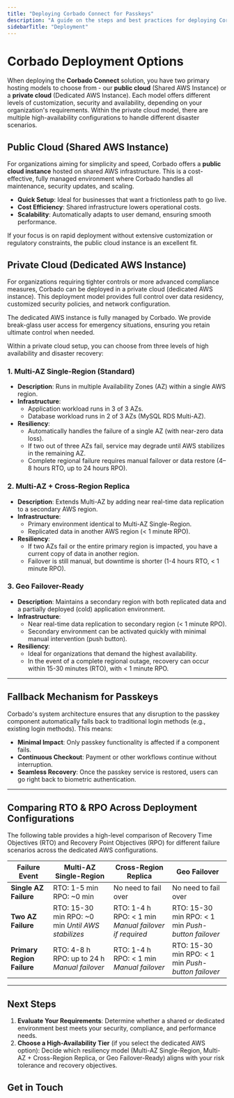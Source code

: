 ```yaml
---
title: "Deploying Corbado Connect for Passkeys"
description: "A guide on the steps and best practices for deploying Corbado Connect in your environment. Enable secure passkey authentication for all your users."
sidebarTitle: "Deployment"
---
```



# Corbado Deployment Options

When deploying the **Corbado Connect** solution, you have two primary hosting models to choose from - our **public cloud** (Shared AWS Instance) or a **private cloud** (Dedicated AWS Instance). Each model offers different levels of customization, security and availability, depending on your organization's requirements. Within the private cloud model, there are multiple high-availability configurations to handle different disaster scenarios.

## Public Cloud (Shared AWS Instance)

For organizations aiming for simplicity and speed, Corbado offers a **public cloud instance** hosted on shared AWS infrastructure. This is a cost-effective, fully managed environment where Corbado handles all maintenance, security updates, and scaling.

- **Quick Setup**: Ideal for businesses that want a frictionless path to go live.
- **Cost Efficiency**: Shared infrastructure lowers operational costs.
- **Scalability**: Automatically adapts to user demand, ensuring smooth performance.

If your focus is on rapid deployment without extensive customization or regulatory constraints, the public cloud instance is an excellent fit.

## Private Cloud (Dedicated AWS Instance)

For organizations requiring tighter controls or more advanced compliance measures, Corbado can be deployed in a private cloud (dedicated AWS instance). This deployment model provides full control over data residency, customized security policies, and network configuration. 

The dedicated AWS instance is fully managed by Corbado. We provide break-glass user access for emergency situations, ensuring you retain ultimate control when needed.

Within a private cloud setup, you can choose from three levels of high availability and disaster recovery:

### 1. Multi-AZ Single-Region (Standard)

- **Description**: Runs in multiple Availability Zones (AZ) within a single AWS region.
- **Infrastructure**:
  - Application workload runs in 3 of 3 AZs.
  - Database workload runs in 2 of 3 AZs (MySQL RDS Multi-AZ).
- **Resiliency**:
  - Automatically handles the failure of a single AZ (with near-zero data loss).
  - If two out of three AZs fail, service may degrade until AWS stabilizes in the remaining AZ.
  - Complete regional failure requires manual failover or data restore (4–8 hours RTO, up to 24 hours RPO).

### 2. Multi-AZ \+ Cross-Region Replica

- **Description**: Extends Multi-AZ by adding near real-time data replication to a secondary AWS region.
- **Infrastructure**:
  - Primary environment identical to Multi-AZ Single-Region.
  - Replicated data in another AWS region (\< 1 minute RPO).
- **Resiliency**:
  - If two AZs fail or the entire primary region is impacted, you have a current copy of data in another region.
  - Failover is still manual, but downtime is shorter (1-4 hours RTO, \< 1 minute RPO).

### 3. Geo Failover-Ready

- **Description**: Maintains a secondary region with both replicated data and a partially deployed (cold) application environment.
- **Infrastructure**:
  - Near real-time data replication to secondary region (\< 1 minute RPO).
  - Secondary environment can be activated quickly with minimal manual intervention (push button).
- **Resiliency**:
  - Ideal for organizations that demand the highest availability.
  - In the event of a complete regional outage, recovery can occur within 15-30 minutes (RTO), with \< 1 minute RPO.

---

## Fallback Mechanism for Passkeys

Corbado's system architecture ensures that any disruption to the passkey component automatically falls back to traditional login methods (e.g., existing login methods). This means:

- **Minimal Impact**: Only passkey functionality is affected if a component fails.
- **Continuous Checkout**: Payment or other workflows continue without interruption.
- **Seamless Recovery**: Once the passkey service is restored, users can go right back to biometric authentication.

---

## Comparing RTO & RPO Across Deployment Configurations

The following table provides a high-level comparison of Recovery Time Objectives (RTO) and Recovery Point Objectives (RPO) for different failure scenarios across the dedicated AWS configurations.

| **Failure Event**          | **Multi-AZ Single-Region**                          | **Cross-Region Replica**                                 | **Geo Failover**                                      |
| -------------------------- | --------------------------------------------------- | -------------------------------------------------------- | ----------------------------------------------------- |
| **Single AZ Failure**      | RTO: 1-5 min  RPO: ~0 min                           | No need to fail over                                     | No need to fail over                                  |
| **Two AZ Failure**         | RTO: 15-30 min  RPO: ~0 min  _Until AWS stabilizes_ | RTO: 1-4 h  RPO: \< 1 min  _Manual failover if required_ | RTO: 15-30 min  RPO: \< 1 min  _Push-button failover_ |
| **Primary Region Failure** | RTO: 4-8 h  RPO: up to 24 h  _Manual failover_      | RTO: 1-4 h  RPO: \< 1 min  _Manual failover_             | RTO: 15-30 min  RPO: \< 1 min  _Push-button failover_ |

---

## Next Steps

1. **Evaluate Your Requirements**: Determine whether a shared or dedicated environment best meets your security, compliance, and performance needs.
2. **Choose a High-Availability Tier** (if you select the dedicated AWS option): Decide which resiliency model (Multi-AZ Single-Region, Multi-AZ \+ Cross-Region Replica, or Geo Failover-Ready) aligns with your risk tolerance and recovery objectives.

## Get in Touch

<GetInTouch></GetInTouch>